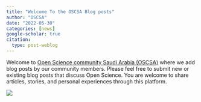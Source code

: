 ```yaml
---
title: "Welcome To the OSCSA Blog posts"
author: "OSCSA"
date: "2022-05-30"
categories: [news]
google-scholar: true
citation:
  type: post-weblog
---
```


Welcome to [Open Science community Saudi Arabia (OSCSA)](https://osc-ksa.com/ar-index.html) where we add blog posts by our community members. Please feel free to submit new or existing blog posts that discuss Open Science. You are welcome to share articles, stories, and personal experiences through this platform.

![](open.png)


